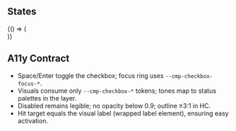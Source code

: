 
<Meta of={CheckboxStories} />

## States

<Canvas>
  <Story
    name="States"
    parameters={{
      chromatic: { disableSnapshot: false },
      vrt: { tags: ['vrt-critical'] }
    }}
    tags={['vrt-critical']}
  >
    {() => (
      <div style={{ display: 'grid', gap: '1rem', width: 'min(36rem, 100%)' }}>
        <Checkbox label="Email notifications" defaultChecked />
        <Checkbox label="In-product tips" />
        <Checkbox label="Disabled option" disabled />
        <Checkbox tone="success" label="Feature enabled" defaultChecked />
        <Checkbox tone="warning" label="Experimental feature" defaultChecked />
        <Checkbox tone="critical" aria-invalid label="Compliance required" />
      </div>
    )}
  </Story>
</Canvas>

## A11y Contract

- Space/Enter toggle the checkbox; focus ring uses `--cmp-checkbox-focus-*`.
- Visuals consume only `--cmp-checkbox-*` tokens; tones map to status palettes in the layer.
- Disabled remains legible; no opacity below 0.9; outline ≥3:1 in HC.
- Hit target equals the visual label (wrapped label element), ensuring easy activation.

